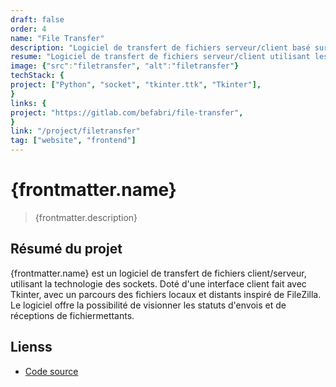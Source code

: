 ```yaml
---
draft: false
order: 4
name: "File Transfer"
description: "Logiciel de transfert de fichiers serveur/client basé sur les sockets, doté d'une interface tkinter."
resume: "Logiciel de transfert de fichiers serveur/client utilisant les sockets."
image: {"src":"filetransfer", "alt":"filetransfer"}
techStack: {
project: ["Python", "socket", "tkinter.ttk", "Tkinter"],
}
links: {
project: "https://gitlab.com/befabri/file-transfer",
}
link: "/project/filetransfer"
tag: ["website", "frontend"]
---
```


# {frontmatter.name}

> {frontmatter.description}

## Résumé du projet

{frontmatter.name} est un logiciel de transfert de fichiers client/serveur, utilisant la technologie des sockets. Doté d'une interface client fait avec Tkinter, avec un parcours des fichiers locaux et distants inspiré de FileZilla.
Le logiciel offre la possibilité de visionner les statuts d'envois et de réceptions de fichiermettants.

## Lienss

- [Code source](https://gitlab.com/befabri/file-transfer)
